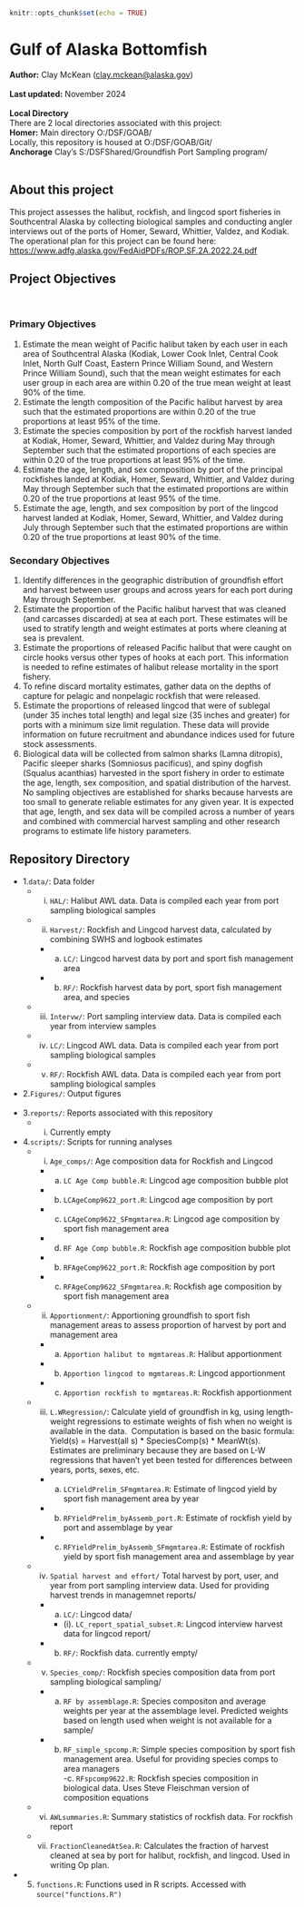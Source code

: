 
```r
knitr::opts_chunk$set(echo = TRUE)
```

# Gulf of Alaska Bottomfish
**Author:** Clay McKean (<clay.mckean@alaska.gov>)\
\
**Last updated:** November 2024\
\
**Local Directory** \
There are 2 local directories associated with this project:\
**Homer:** Main directory O:/DSF/GOAB/\
    Locally, this repository is housed at O:/DSF/GOAB/Git/\
**Anchorage** Clay's S:/DSFShared/Groundfish Port Sampling program/\
\

## About this project
This project assesses the halibut, rockfish, and lingcod sport fisheries in Southcentral Alaska by collecting biological
samples and conducting angler interviews out of the ports of Homer, Seward, Whittier, Valdez, and Kodiak.  
The operational plan for this project can be found here: <https://www.adfg.alaska.gov/FedAidPDFs/ROP.SF.2A.2022.24.pdf>
\

## Project Objectives
\

### Primary Objectives
1) Estimate the mean weight of Pacific halibut taken by each user in each area of Southcentral
Alaska (Kodiak, Lower Cook Inlet, Central Cook Inlet, North Gulf Coast, Eastern Prince
William Sound, and Western Prince William Sound), such that the mean weight estimates
for each user group in each area are within 0.20 of the true mean weight at least 90% of the
time.\
2) Estimate the length composition of the Pacific halibut harvest by area such that the
estimated proportions are within 0.20 of the true proportions at least 95% of the time.\
3) Estimate the species composition by port of the rockfish harvest landed at Kodiak, Homer,
Seward, Whittier, and Valdez during May through September such that the estimated
proportions of each species are within 0.20 of the true proportions at least 95% of the time.\
4) Estimate the age, length, and sex composition by port of the principal rockfishes landed at
Kodiak, Homer, Seward, Whittier, and Valdez during May through September such that
the estimated proportions are within 0.20 of the true proportions at least 95% of the time.\
5) Estimate the age, length, and sex composition by port of the lingcod harvest landed at
Kodiak, Homer, Seward, Whittier, and Valdez during July through September such that
the estimated proportions are within 0.20 of the true proportions at least 90% of the time.

### Secondary Objectives
1) Identify differences in the geographic distribution of groundfish effort and harvest between
user groups and across years for each port during May through September.\
2) Estimate the proportion of the Pacific halibut harvest that was cleaned (and carcasses
discarded) at sea at each port. These estimates will be used to stratify length and weight
estimates at ports where cleaning at sea is prevalent.\
3) Estimate the proportions of released Pacific halibut that were caught on circle hooks versus
other types of hooks at each port. This information is needed to refine estimates of halibut
release mortality in the sport fishery.\
4) To refine discard mortality estimates, gather data on the depths of capture for pelagic and
nonpelagic rockfish that were released.\
5) Estimate the proportions of released lingcod that were of sublegal (under 35 inches total
length) and legal size (35 inches and greater) for ports with a minimum size limit
regulation. These data will provide information on future recruitment and abundance
indices used for future stock assessments.\
6) Biological data will be collected from salmon sharks (Lamna ditropis), Pacific sleeper
sharks (Somniosus pacificus), and spiny dogfish (Squalus acanthias) harvested in the sport
fishery in order to estimate the age, length, sex composition, and spatial distribution of the
harvest. No sampling objectives are established for sharks because harvests are too small
to generate reliable estimates for any given year. It is expected that age, length, and sex
data will be compiled across a number of years and combined with commercial harvest
sampling and other research programs to estimate life history parameters.

## Repository Directory
- 1.`data/`: Data folder\
  - i. `HAL/`: Halibut AWL data. Data is compiled each year from port sampling biological samples\
  - ii. `Harvest/`: Rockfish and Lingcod harvest data, calculated by combining SWHS and logbook estimates\
      - a. `LC/`: Lingcod harvest data by port and sport fish management area\
      - b. `RF/`: Rockfish harvest data by port, sport fish management area, and species\
  - iii. `Intervw/`: Port sampling interview data. Data is compiled each year from interview samples\
  - iv. `LC/`: Lingcod AWL data. Data is compiled each year from port sampling biological samples\
  - v. `RF/`: Rockfish AWL data. Data is compiled each year from port sampling biological samples\
- 2.`Figures/`: Output figures\
\
- 3.`reports/`: Reports associated with this repository\
  - i. Currently empty
- 4.`scripts/`: Scripts for running analyses\
  - i. `Age_comps/`: Age composition data for Rockfish and Lingcod\
    - a. `LC Age Comp bubble.R`: Lingcod age composition bubble plot\
    - b. `LCAgeComp9622_port.R`: Lingcod age composition by port\
    - c. `LCAgeComp9622_SFmgmtarea.R`: Lingcod age composition by sport fish management area\
    - d. `RF Age Comp bubble.R`: Rockfish age composition bubble plot\
    - b. `RFAgeComp9622_port.R`: Rockfish age composition by port\
    - c. `RFAgeComp9622_SFmgmtarea.R`: Rockfish age composition by sport fish management area\
  - ii. `Apportionment/`: Apportioning groundfish to sport fish management areas to assess proportion of harvest by port and management area\
    - a. `Apportion halibut to mgmtareas.R`: Halibut apportionment\
    - b. `Apportion lingcod to mgmtareas.R`: Lingcod apportionment\
    - c. `Apportion rockfish to mgmtareas.R`: Rockfish apportionment\
  - iii. `L.WRegression/`: Calculate yield of groundfish in kg, using length-weight regressions to estimate weights of fish when no weight is available in the data.\ 
Computation is based on the basic formula: Yield(s) = Harvest(all s) * SpeciesComp(s) * MeanWt(s).\
Estimates are preliminary because they are based on L-W regressions that haven't yet been tested for differences between years, ports, sexes, etc.\
    - a. `LCYieldPrelim_SFmgmtarea.R`: Estimate of lingcod yield by sport fish management area by year\
    - b. `RFYieldPrelim_byAssemb_port.R`: Estimate of rockfish yield by port and assemblage by year\
    - c. `RFYieldPrelim_byAssemb_SFmgmtarea.R`: Estimate of rockfish yield by sport fish management area and assemblage by year\
  - iv. `Spatial harvest and effort/`\ Total harvest by port, user, and year from port sampling interview data. Used for providing harvest trends in managemnet reports/
    - a. `LC/`: Lingcod data/
      - (i). `LC_report_spatial_subset.R`: Lingcod interview harvest data for lingcod report/
    - b. `RF/`: Rockfish data. currently empty/
  - v. `Species_comp/`: Rockfish species composition data from port sampling biological sampling/
    - a. `RF by assemblage.R`: Species compositon and average weights per year at the assemblage level. Predicted weights based on length used when weight is not available for a sample/
    - b. `RF_simple_spcomp.R`: Simple species composition by sport fish management area. Useful for providing species comps to area managers\
    -c. `RFspcomp9622.R`: Rockfish species composition in biological data. Uses Steve Fleischman version of composition equations\
  - vi. `AWLsummaries.R`: Summary statistics of rockfish data. For rockfish report\
  - vii. `FractionCleanedAtSea.R`: Calculates the fraction of harvest cleaned at sea by port for halibut, rockfish, and lingcod. Used in writing Op plan.\
- 5. `functions.R`: Functions used in R scripts. Accessed with `source("functions.R")`\
    
  